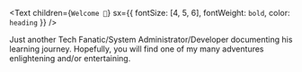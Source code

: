 <Text
  children={`Welcome 👋`}
  sx={{ fontSize: [4, 5, 6], fontWeight: `bold`, color: `heading` }}
/>

Just another Tech Fanatic/System Administrator/Developer documenting his
learning journey.  Hopefully, you will find one of my many adventures
enlightening and/or entertaining.
